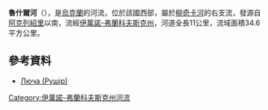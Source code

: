 '''魯什爾河'''（{{lang-uk|Рушір}}），是[[烏克蘭|烏克蘭]]的河流，位於該國西部，屬於[[柳奇卡河|柳奇卡河]]的右支流，發源自[[阿克列紹里|阿克列紹里]]以南，流經[[伊萬諾-弗蘭科夫斯克州|伊萬諾-弗蘭科夫斯克州]]，河道全長11公里，流域面積34.6平方公里。

==參考資料==
* [https://web.archive.org/web/20131005022808/http://do.gendocs.ru/docs/index-29520.html?page=29 Люча (Рушір)]

{{DEFAULTSORT:Рушір}}
[[Category:伊萬諾-弗蘭科夫斯克州河流|Category:伊萬諾-弗蘭科夫斯克州河流]]


{{Ukraine-river-stub}}